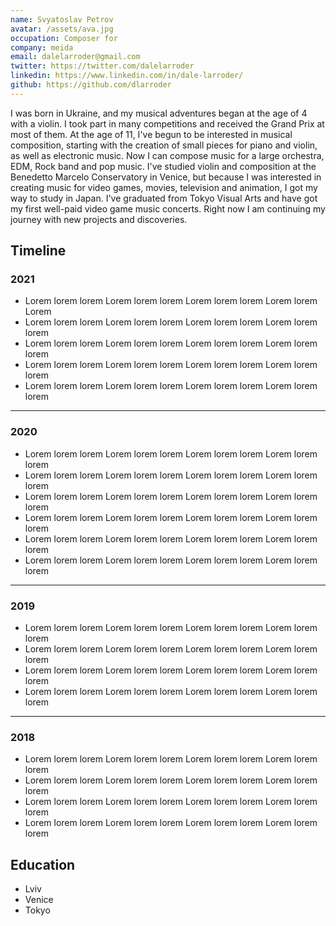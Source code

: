 ```yaml
---
name: Svyatoslav Petrov
avatar: /assets/ava.jpg
occupation: Composer for
company: meida
email: dalelarroder@gmail.com
twitter: https://twitter.com/dalelarroder
linkedin: https://www.linkedin.com/in/dale-larroder/
github: https://github.com/dlarroder
---
```


I was born in Ukraine, and my musical adventures began at the age of 4 with a violin. I took part in many competitions and received the Grand Prix at most of them. At the age of 11, I've begun to be interested in musical composition, starting with the creation of small pieces for piano and violin, as well as electronic music. Now I can compose music for a large orchestra, EDM, Rock band and pop music. I've studied violin and composition at the Benedetto Marcelo Conservatory in Venice, but because I was interested in creating music for video games, movies, television and animation, I got my way to study in Japan. I've graduated from Tokyo Visual Arts and have got my first well-paid video game music concerts. Right now I am continuing my journey with new projects and discoveries.

## Timeline

### 2021

- Lorem lorem lorem Lorem lorem lorem Lorem lorem lorem Lorem lorem Lorem
- Lorem lorem lorem Lorem lorem lorem Lorem lorem lorem Lorem lorem lorem
- Lorem lorem lorem Lorem lorem lorem Lorem lorem lorem Lorem lorem lorem
- Lorem lorem lorem Lorem lorem lorem Lorem lorem lorem Lorem lorem lorem
- Lorem lorem lorem Lorem lorem lorem Lorem lorem lorem Lorem lorem lorem

---

### 2020

- Lorem lorem lorem Lorem lorem lorem Lorem lorem lorem Lorem lorem lorem
- Lorem lorem lorem Lorem lorem lorem Lorem lorem lorem Lorem lorem lorem
- Lorem lorem lorem Lorem lorem lorem Lorem lorem lorem Lorem lorem lorem
- Lorem lorem lorem Lorem lorem lorem Lorem lorem lorem Lorem lorem lorem
- Lorem lorem lorem Lorem lorem lorem Lorem lorem lorem Lorem lorem lorem
- Lorem lorem lorem Lorem lorem lorem Lorem lorem lorem Lorem lorem lorem

---

### 2019

- Lorem lorem lorem Lorem lorem lorem Lorem lorem lorem Lorem lorem lorem
- Lorem lorem lorem Lorem lorem lorem Lorem lorem lorem Lorem lorem lorem
- Lorem lorem lorem Lorem lorem lorem Lorem lorem lorem Lorem lorem lorem
- Lorem lorem lorem Lorem lorem lorem Lorem lorem lorem Lorem lorem lorem

---

### 2018

- Lorem lorem lorem Lorem lorem lorem Lorem lorem lorem Lorem lorem lorem
- Lorem lorem lorem Lorem lorem lorem Lorem lorem lorem Lorem lorem lorem
- Lorem lorem lorem Lorem lorem lorem Lorem lorem lorem Lorem lorem lorem
- Lorem lorem lorem Lorem lorem lorem Lorem lorem lorem Lorem lorem lorem

## Education

- Lviv
- Venice
- Tokyo
